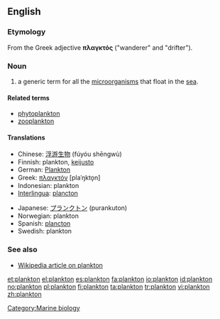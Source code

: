 {{also|Plankton}}
==English==

===Etymology===
From the Greek adjective '''πλαγκτός''' ("wanderer" and "drifter").

===Noun===
{{en-noun|-}}

# a generic term for all the [[microorganism]]s that float in the [[sea]].

====Related terms====
* [[phytoplankton]]
* [[zooplankton]]

====Translations====
{{trans-top|generic term for all the microorganisms that float in the sea}}
* Chinese: [[浮游生物]] (fúyóu shēngwù)
* Finnish: plankton, [[keijusto]]
* German: [[Plankton]] {{n}}
* Greek: [[πλαγκτόν]] [plaˈŋkto̞n] {{n}}
* Indonesian: plankton
* [[Interlingua]]: [[plancton]]
{{trans-mid}}
* Japanese: [[プランクトン]] (purankuton)
* Norwegian: plankton {{n}}
* Spanish: [[plancton]]
* Swedish: plankton {{n}}
{{trans-bottom}}

===See also===
* [[w:plankton|Wikipedia article on plankton]]

[[Category:Marine biology]]

[[et:plankton]]
[[el:plankton]]
[[es:plankton]]
[[fa:plankton]]
[[io:plankton]]
[[id:plankton]]
[[no:plankton]]
[[pl:plankton]]
[[fi:plankton]]
[[ta:plankton]]
[[tr:plankton]]
[[vi:plankton]]
[[zh:plankton]]